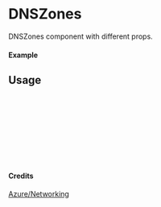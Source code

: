 
<Meta of={DNSZones} title="Azure/Networking/DNSZones" />

# DNSZones

DNSZones component with different props.

#### Example

<Canvas of={DNSZones.Primary} />

## Usage

```ts
import { DNSZones } from "yadl-ui";

const Example = () => {
  return (
      <DNSZones />
  );
};

export default Example;
```

#### Credits
[Azure/Networking](https://learn.microsoft.com/en-us/azure/architecture/icons/)
